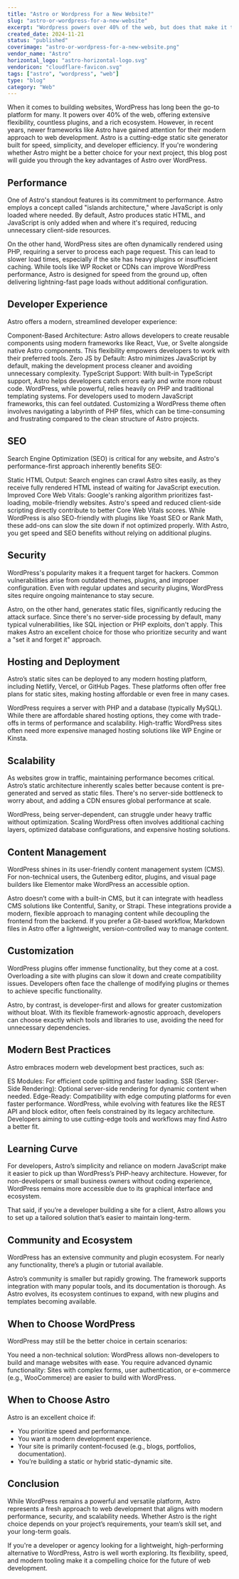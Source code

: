 ```yaml
---
title: "Astro or Wordpress For a New Website?"
slug: "astro-or-wordpress-for-a-new-website"
excerpt: "Wordpress powers over 40% of the web, but does that make it the right choice for your website in 2025?"
created_date: 2024-11-21
status: "published"
coverimage: "astro-or-wordpress-for-a-new-website.png"
vendor_name: "Astro"
horizontal_logo: "astro-horizontal-logo.svg"
vendoricon: "cloudflare-favicon.svg"
tags: ["astro", "wordpress", "web"]
type: "blog"
category: "Web"
---
```


When it comes to building websites, WordPress has long been the go-to platform for many. It powers over 40% of the web, offering extensive flexibility, countless plugins, and a rich ecosystem. However, in recent years, newer frameworks like Astro have gained attention for their modern approach to web development. Astro is a cutting-edge static site generator built for speed, simplicity, and developer efficiency. If you're wondering whether Astro might be a better choice for your next project, this blog post will guide you through the key advantages of Astro over WordPress.

## Performance

One of Astro's standout features is its commitment to performance. Astro employs a concept called "islands architecture," where JavaScript is only loaded where needed. By default, Astro produces static HTML, and JavaScript is only added when and where it's required, reducing unnecessary client-side resources.

On the other hand, WordPress sites are often dynamically rendered using PHP, requiring a server to process each page request. This can lead to slower load times, especially if the site has heavy plugins or insufficient caching. While tools like WP Rocket or CDNs can improve WordPress performance, Astro is designed for speed from the ground up, often delivering lightning-fast page loads without additional configuration.

## Developer Experience

Astro offers a modern, streamlined developer experience:

Component-Based Architecture: Astro allows developers to create reusable components using modern frameworks like React, Vue, or Svelte alongside native Astro components. This flexibility empowers developers to work with their preferred tools.
Zero JS by Default: Astro minimizes JavaScript by default, making the development process cleaner and avoiding unnecessary complexity.
TypeScript Support: With built-in TypeScript support, Astro helps developers catch errors early and write more robust code.
WordPress, while powerful, relies heavily on PHP and traditional templating systems. For developers used to modern JavaScript frameworks, this can feel outdated. Customizing a WordPress theme often involves navigating a labyrinth of PHP files, which can be time-consuming and frustrating compared to the clean structure of Astro projects.

## SEO

Search Engine Optimization (SEO) is critical for any website, and Astro's performance-first approach inherently benefits SEO:

Static HTML Output: Search engines can crawl Astro sites easily, as they receive fully rendered HTML instead of waiting for JavaScript execution.
Improved Core Web Vitals: Google's ranking algorithm prioritizes fast-loading, mobile-friendly websites. Astro's speed and reduced client-side scripting directly contribute to better Core Web Vitals scores.
While WordPress is also SEO-friendly with plugins like Yoast SEO or Rank Math, these add-ons can slow the site down if not optimized properly. With Astro, you get speed and SEO benefits without relying on additional plugins.

## Security
WordPress's popularity makes it a frequent target for hackers. Common vulnerabilities arise from outdated themes, plugins, and improper configuration. Even with regular updates and security plugins, WordPress sites require ongoing maintenance to stay secure.

Astro, on the other hand, generates static files, significantly reducing the attack surface. Since there's no server-side processing by default, many typical vulnerabilities, like SQL injection or PHP exploits, don't apply. This makes Astro an excellent choice for those who prioritize security and want a "set it and forget it" approach.

## Hosting and Deployment

Astro’s static sites can be deployed to any modern hosting platform, including Netlify, Vercel, or GitHub Pages. These platforms often offer free plans for static sites, making hosting affordable or even free in many cases.

WordPress requires a server with PHP and a database (typically MySQL). While there are affordable shared hosting options, they come with trade-offs in terms of performance and scalability. High-traffic WordPress sites often need more expensive managed hosting solutions like WP Engine or Kinsta.

## Scalability
As websites grow in traffic, maintaining performance becomes critical. Astro’s static architecture inherently scales better because content is pre-generated and served as static files. There's no server-side bottleneck to worry about, and adding a CDN ensures global performance at scale.

WordPress, being server-dependent, can struggle under heavy traffic without optimization. Scaling WordPress often involves additional caching layers, optimized database configurations, and expensive hosting solutions.

## Content Management
WordPress shines in its user-friendly content management system (CMS). For non-technical users, the Gutenberg editor, plugins, and visual page builders like Elementor make WordPress an accessible option.

Astro doesn’t come with a built-in CMS, but it can integrate with headless CMS solutions like Contentful, Sanity, or Strapi. These integrations provide a modern, flexible approach to managing content while decoupling the frontend from the backend. If you prefer a Git-based workflow, Markdown files in Astro offer a lightweight, version-controlled way to manage content.

## Customization
WordPress plugins offer immense functionality, but they come at a cost. Overloading a site with plugins can slow it down and create compatibility issues. Developers often face the challenge of modifying plugins or themes to achieve specific functionality.

Astro, by contrast, is developer-first and allows for greater customization without bloat. With its flexible framework-agnostic approach, developers can choose exactly which tools and libraries to use, avoiding the need for unnecessary dependencies.

## Modern Best Practices
Astro embraces modern web development best practices, such as:

ES Modules: For efficient code splitting and faster loading.
SSR (Server-Side Rendering): Optional server-side rendering for dynamic content when needed.
Edge-Ready: Compatibility with edge computing platforms for even faster performance.
WordPress, while evolving with features like the REST API and block editor, often feels constrained by its legacy architecture. Developers aiming to use cutting-edge tools and workflows may find Astro a better fit.

## Learning Curve
For developers, Astro’s simplicity and reliance on modern JavaScript make it easier to pick up than WordPress’s PHP-heavy architecture. However, for non-developers or small business owners without coding experience, WordPress remains more accessible due to its graphical interface and ecosystem.

That said, if you’re a developer building a site for a client, Astro allows you to set up a tailored solution that’s easier to maintain long-term.

## Community and Ecosystem
WordPress has an extensive community and plugin ecosystem. For nearly any functionality, there’s a plugin or tutorial available.

Astro’s community is smaller but rapidly growing. The framework supports integration with many popular tools, and its documentation is thorough. As Astro evolves, its ecosystem continues to expand, with new plugins and templates becoming available.

## When to Choose WordPress
WordPress may still be the better choice in certain scenarios:

You need a non-technical solution: WordPress allows non-developers to build and manage websites with ease.
You require advanced dynamic functionality: Sites with complex forms, user authentication, or e-commerce (e.g., WooCommerce) are easier to build with WordPress.

## When to Choose Astro

Astro is an excellent choice if:
- You prioritize speed and performance.
- You want a modern development experience.
- Your site is primarily content-focused (e.g., blogs, portfolios, documentation).
- You’re building a static or hybrid static-dynamic site.

## Conclusion

While WordPress remains a powerful and versatile platform, Astro represents a fresh approach to web development that aligns with modern performance, security, and scalability needs. Whether Astro is the right choice depends on your project’s requirements, your team’s skill set, and your long-term goals.

If you're a developer or agency looking for a lightweight, high-performing alternative to WordPress, Astro is well worth exploring. Its flexibility, speed, and modern tooling make it a compelling choice for the future of web development.